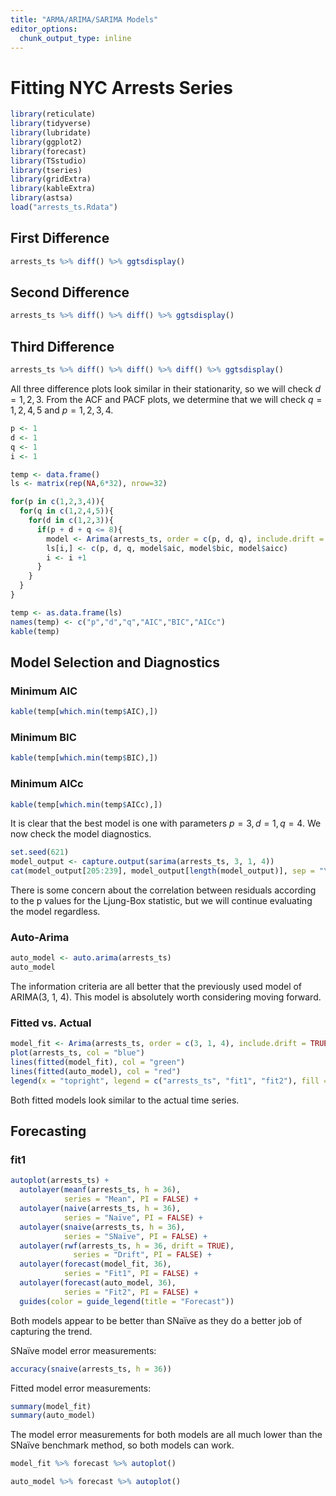 ```yaml
---
title: "ARMA/ARIMA/SARIMA Models"
editor_options: 
  chunk_output_type: inline
---
```


# Fitting NYC Arrests Series

```r
library(reticulate)
library(tidyverse)
library(lubridate)
library(ggplot2)
library(forecast)
library(TSstudio)
library(tseries)
library(gridExtra)
library(kableExtra)
library(astsa)
load("arrests_ts.Rdata")
```

## First Difference

```r
arrests_ts %>% diff() %>% ggtsdisplay()
```

## Second Difference

```r
arrests_ts %>% diff() %>% diff() %>% ggtsdisplay()
```

## Third Difference

```r
arrests_ts %>% diff() %>% diff() %>% diff() %>% ggtsdisplay()
```

All three difference plots look similar in their stationarity, so we will check $d=1,2,3$. From the ACF and PACF plots, we determine that we will check $q=1,2,4,5$ and $p=1,2,3,4$.

```r
p <- 1
d <- 1
q <- 1
i <- 1

temp <- data.frame()
ls <- matrix(rep(NA,6*32), nrow=32)

for(p in c(1,2,3,4)){
  for(q in c(1,2,4,5)){
    for(d in c(1,2,3)){
      if(p + d + q <= 8){
        model <- Arima(arrests_ts, order = c(p, d, q), include.drift = FALSE)
        ls[i,] <- c(p, d, q, model$aic, model$bic, model$aicc)
        i <- i +1
      }
    }
  }
}

temp <- as.data.frame(ls)
names(temp) <- c("p","d","q","AIC","BIC","AICc")
kable(temp)
```

## Model Selection and Diagnostics

### Minimum AIC

```r
kable(temp[which.min(temp$AIC),])
```

### Minimum BIC

```r
kable(temp[which.min(temp$BIC),])
```

### Minimum AICc

```r
kable(temp[which.min(temp$AICc),])
```

It is clear that the best model is one with parameters $p=3, d=1, q=4$. We now check the model diagnostics.

```r
set.seed(621)
model_output <- capture.output(sarima(arrests_ts, 3, 1, 4))
cat(model_output[205:239], model_output[length(model_output)], sep = "\n")
```

There is some concern about the correlation between residuals according to the p values for the Ljung-Box statistic, but we will continue evaluating the model regardless.

### Auto-Arima

```r
auto_model <- auto.arima(arrests_ts)
auto_model
```

The information criteria are all better that the previously used model of ARIMA(3, 1, 4). This model is absolutely worth considering moving forward.

### Fitted vs. Actual

```r
model_fit <- Arima(arrests_ts, order = c(3, 1, 4), include.drift = TRUE)
plot(arrests_ts, col = "blue")
lines(fitted(model_fit), col = "green")
lines(fitted(auto_model), col = "red")
legend(x = "topright", legend = c("arrests_ts", "fit1", "fit2"), fill = 4:1)
```

Both fitted models look similar to the actual time series.

## Forecasting

### fit1

```r
autoplot(arrests_ts) +
  autolayer(meanf(arrests_ts, h = 36),
            series = "Mean", PI = FALSE) +
  autolayer(naive(arrests_ts, h = 36),
            series = "Naïve", PI = FALSE) +
  autolayer(snaive(arrests_ts, h = 36),
            series = "SNaïve", PI = FALSE) +
  autolayer(rwf(arrests_ts, h = 36, drift = TRUE),
              series = "Drift", PI = FALSE) +
  autolayer(forecast(model_fit, 36),
            series = "Fit1", PI = FALSE) +
  autolayer(forecast(auto_model, 36),
            series = "Fit2", PI = FALSE) +
  guides(color = guide_legend(title = "Forecast"))
```

Both models appear to be better than SNaïve as they do a better job of capturing the trend.

SNaïve model error measurements:

```r
accuracy(snaive(arrests_ts, h = 36))
```

Fitted model error measurements:

```r
summary(model_fit)
summary(auto_model)
```

The model error measurements for both models are all much lower than the SNaïve benchmark method, so both models can work.

```r
model_fit %>% forecast %>% autoplot()
```

```r
auto_model %>% forecast %>% autoplot()
```
